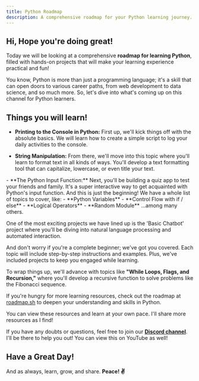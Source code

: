 ```yaml
---
title: Python Roadmap
description: A comprehensive roadmap for your Python learning journey.
---
```


## Hi, Hope you're doing great!

Today we will be looking at a comprehensive **roadmap for learning Python**, filled with hands-on projects that will make your learning experience practical and fun!

You know, Python is more than just a programming language; it's a skill that can open doors to various career paths, from web development to data science, and so much more. So, let's dive into what's coming up on this channel for Python learners.

## Things you will learn!

- **Printing to the Console in Python:** First up, we'll kick things off with the absolute basics. We will learn how to create a simple script to log your daily activities to the console.
<GifComponent src="/gifs/printing_console_python.gif" alt="printing to the console" />

- **String Manipulation:** From there, we'll move into this topic where you'll learn to format text in all kinds of ways. You'll develop a text formatting tool that can capitalize, lowercase, or even title your text.
<GifComponent src="/gifs/python_textformatter.gif" alt="textformatter" />
- **The Python Input Function:** Next, you'll be building a quiz app to test your friends and family. It's a super interactive way to get acquainted with Python's input function.
<GifComponent src="/gifs/python_quiz.gif" alt="quiz in python" />
And this is just the beginning! We have a whole list of topics to cover, like:
- **Python Variables**
- **Control Flow with if / else**
- **Logical Operators**
- **Random Module**
...among many others.

One of the most exciting projects we have lined up is the 'Basic Chatbot' project where you'll be diving into natural language processing and automated interaction.
<GifComponent src="/gifs/python_chatbot.gif" alt="chatbot in python" />

And don't worry if you're a complete beginner; we've got you covered. Each topic will include step-by-step instructions and examples. Plus, we've included projects to keep you engaged while learning.

To wrap things up, we'll advance with topics like **"While Loops, Flags, and Recursion,"** where you'll develop a recursive function to solve problems like the Fibonacci sequence.
<GifComponent src="/gifs/python_fibonacci.gif" alt="fibonacci in python" />

If you're hungry for more learning resources, check out the roadmap at [roadmap.sh](https://roadmap.sh) to deepen your understanding and skills in Python.


<GifComponent src="/gifs/roadmapsh.gif" alt="roadmap.sh website" />

You can view these resources and learn at your own pace. I'll share more resources as I find!

 If you have any doubts or questions, feel free to join our [**Discord channel**](https://discord.com/invite/8tFHup743H). I'll be there to help you out! 
 You can view this on YouTube as well!

<YouTubeComponent url="https://www.youtube.com/watch?v=RU5kcvBWW_Y" />

## Have a Great Day!
And as always, learn, grow, and share. **Peace! ✌️**